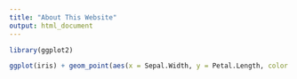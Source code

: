 ```yaml
---
title: "About This Website"
output: html_document
---
```

```r
library(ggplot2)

ggplot(iris) + geom_point(aes(x = Sepal.Width, y = Petal.Length, color = Species))
                          
```